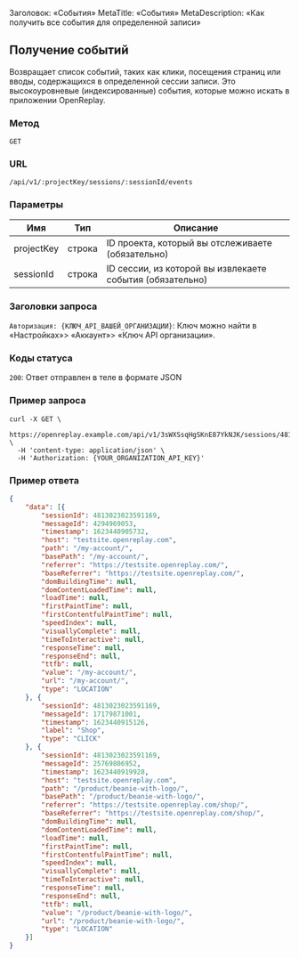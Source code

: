 Заголовок: «События»
MetaTitle: «События»
MetaDescription: «Как получить все события для определенной записи»

## Получение событий

Возвращает список событий, таких как клики, посещения страниц или вводы, содержащихся в определенной сессии записи. Это высокоуровневые (индексированные) события, которые можно искать в приложении OpenReplay.

### Метод
`GET`

### URL
`/api/v1/:projectKey/sessions/:sessionId/events`

### Параметры

| Имя | Тип | Описание |
|----------|-------------|-------------|
| projectKey | строка | ID проекта, который вы отслеживаете (обязательно) |
| sessionId | строка | ID сессии, из которой вы извлекаете события (обязательно) |

### Заголовки запроса

`Авторизация: {КЛЮЧ_API_ВАШЕЙ_ОРГАНИЗАЦИИ}`: Ключ можно найти в «Настройках»> «Аккаунт»> «Ключ API организации».

### Коды статуса

`200`: Ответ отправлен в теле в формате JSON

### Пример запроса


```shell
curl -X GET \
  https://openreplay.example.com/api/v1/3sWXSsqHgSKnE87YkNJK/sessions/4813023023591169/events \
  -H 'content-type: application/json' \
  -H 'Authorization: {YOUR_ORGANIZATION_API_KEY}'
```


### Пример ответа


```json
{
    "data": [{
        "sessionId": 4813023023591169,
        "messageId": 4294969053,
        "timestamp": 1623440905732,
        "host": "testsite.openreplay.com",
        "path": "/my-account/",
        "basePath": "/my-account/",
        "referrer": "https://testsite.openreplay.com/",
        "baseReferrer": "https://testsite.openreplay.com/",
        "domBuildingTime": null,
        "domContentLoadedTime": null,
        "loadTime": null,
        "firstPaintTime": null,
        "firstContentfulPaintTime": null,
        "speedIndex": null,
        "visuallyComplete": null,
        "timeToInteractive": null,
        "responseTime": null,
        "responseEnd": null,
        "ttfb": null,
        "value": "/my-account/",
        "url": "/my-account/",
        "type": "LOCATION"
    }, {
        "sessionId": 4813023023591169,
        "messageId": 17179871001,
        "timestamp": 1623440915126,
        "label": "Shop",
        "type": "CLICK"
    }, {
        "sessionId": 4813023023591169,
        "messageId": 25769806952,
        "timestamp": 1623440919928,
        "host": "testsite.openreplay.com",
        "path": "/product/beanie-with-logo/",
        "basePath": "/product/beanie-with-logo/",
        "referrer": "https://testsite.openreplay.com/shop/",
        "baseReferrer": "https://testsite.openreplay.com/shop/",
        "domBuildingTime": null,
        "domContentLoadedTime": null,
        "loadTime": null,
        "firstPaintTime": null,
        "firstContentfulPaintTime": null,
        "speedIndex": null,
        "visuallyComplete": null,
        "timeToInteractive": null,
        "responseTime": null,
        "responseEnd": null,
        "ttfb": null,
        "value": "/product/beanie-with-logo/",
        "url": "/product/beanie-with-logo/",
        "type": "LOCATION"
    }]
}
```

